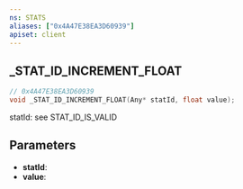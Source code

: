 ```yaml
---
ns: STATS
aliases: ["0x4A47E38EA3D60939"]
apiset: client
---
```

## _STAT_ID_INCREMENT_FLOAT

```c
// 0x4A47E38EA3D60939
void _STAT_ID_INCREMENT_FLOAT(Any* statId, float value);
```

statId: see STAT_ID_IS_VALID

## Parameters
* **statId**:
* **value**: